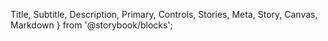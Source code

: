   Title, Subtitle, Description, Primary, Controls, Stories, Meta, Story, Canvas, Markdown
} from '@storybook/blocks';


<Meta name="Docs" of={ComponentStories} />

<Title />
<Subtitle />

## Overview
<Description />
<Primary />

## Parameters
<Controls />

## Slots

Inherits slots from [DtFormBase](?path=/docs/architecture-base-classes--docs#slots).

## Events

### `change`

**Event Detail:**
```json
{
  field: string,    // name attribute of field
  oldValue: string, // previous value before current change
  newValue: string, // updated value
}
```

## CSS Properties / Theming

Inherits custom properties from [DtFormBase](?path=/docs/architecture-base-classes--docs#css-properties).

| Custom Properties   | Default Value   |
|---------------------|-----------------|
| `--dt-multi-select-text-color`              | `#0a0a0a`     |
| `--dt-multi-select-background-color`        | `#fefefe`     |
| `--dt-multi-select-text-color`              | `#0a0a0a`     |
| `--dt-multi-select-tag-border-color`        | `#c2e0ff`     |
| `--dt-multi-select-option-hover-background` | `#f5f5f5`     |

| `--dt-form-border-color`| `#cacaca` |
| `--dt-form-background-color` | `#fff` |
| `--dt-form-text-color` | `#000` |

## Stories
<Stories title="" />
